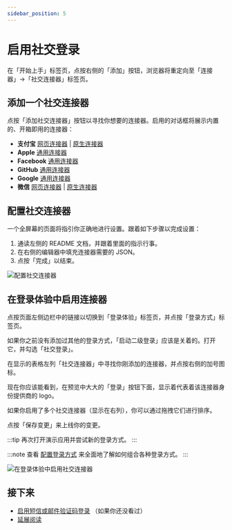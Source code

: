 ```yaml
---
sidebar_position: 5
---
```



# 启用社交登录

在「开始上手」标签页，点按右侧的「添加」按钮，浏览器将重定向至「连接器」->「社交连接器」标签页。

<ConnectorsIntro />

## 添加一个社交连接器

点按「添加社交连接器」按钮以寻找你想要的连接器。启用的对话框将展示内置的、开箱即用的连接器：

- **支付宝** [网页连接器](https://github.com/logto-io/logto/tree/master/packages/connector-alipay-web) | [原生连接器](https://github.com/logto-io/logto/tree/master/packages/connector-alipay-native)
- **Apple** [通用连接器](https://github.com/logto-io/logto/tree/master/packages/connector-apple)
- **Facebook** [通用连接器](https://github.com/logto-io/logto/tree/master/packages/connector-facebook)
- **GitHub** [通用连接器](https://github.com/logto-io/logto/tree/master/packages/connector-github)
- **Google** [通用连接器](https://github.com/logto-io/logto/tree/master/packages/connector-google)
- **微信** [网页连接器](https://github.com/logto-io/logto/tree/master/packages/connector-wechat-web) | [原生连接器](https://github.com/logto-io/logto/tree/master/packages/connector-wechat-native)

<ConnectorsWip />

## 配置社交连接器

一个全屏幕的页面将指引你正确地进行设置。跟着如下步骤以完成设置：

1. 通读左侧的 README 文档，并跟着里面的指示行事。
2. 在右侧的编辑器中填充连接器需要的 JSON。
3. 点按「完成」以结束。

![配置社交连接器](./assets/configure-social-connector.png)

## 在登录体验中启用连接器

点按页面左侧边栏中的链接以切换到「登录体验」标签页，并点按「登录方式」标签页。

如果你之前没有添加过其他的登录方式，「启动二级登录」应该是关着的。打开它，并勾选「社交登录」。

在显示的表格左列「社交连接器」中寻找你刚添加的连接器，并点按右侧的加号图标。

现在你应该能看到，在预览中大大的「登录」按钮下面，显示着代表着该连接器身份提供商的 logo。

如果你启用了多个社交连接器（显示在右列），你可以通过拖拽它们进行排序。

点按「保存变更」来上线你的变更。

:::tip
再次打开演示应用并尝试新的登录方式。
:::

:::note
查看 [配置登录方式](../../recipes/customize-sie/configure-sign-in-methods.mdx) 来全面地了解如何组合各种登录方式。
:::

![在登录体验中启用社交连接器](./assets/sie-enable-social-connector.png)

## 接下来

- [启用短信或邮件验证码登录](./enable-passcode-sign-in.mdx) （如果你还没看过）
- [延展阅读](./further-readings.md)
